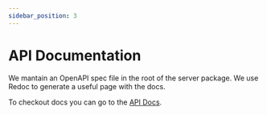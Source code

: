 ```yaml
---
sidebar_position: 3
---
```


# API Documentation

We mantain an OpenAPI spec file in the root of the server package.
We use Redoc to generate a useful page with the docs.

To checkout docs you can go to the [API Docs](https://server-template.viotech.io/api/spec).
